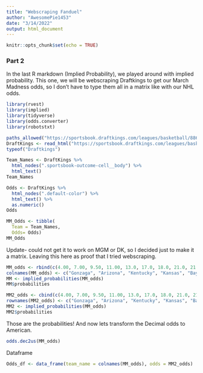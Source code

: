 ```yaml
---
title: "Webscraping Fanduel"
author: "AwesomePie1453"
date: "3/14/2022"
output: html_document
---
```


```r
knitr::opts_chunk$set(echo = TRUE)
```

### Part 2

In the last R markdown (Implied Probability), we played around with implied probability. This one, we will be webscraping Draftkings to get our March Madness odds, so I don't have to type them all in a matrix like with our NHL odds. 

```r
library(rvest)
library(implied)
library(tidyverse)
library(odds.converter)
library(robotstxt)
```

```r
paths_allowed("https://sportsbook.draftkings.com/leagues/basketball/88670771?category=team-futures")
DraftKings <- read_html("https://sportsbook.draftkings.com/leagues/basketball/88670771?category=team-futures")
typeof("Draftkings")
```

```r
Team_Names <- DraftKings %>%
  html_nodes(".sportsbook-outcome-cell__body") %>%
  html_text()
Team_Names
```
```r
Odds <- DraftKings %>%
  html_nodes(".default-color") %>%
  html_text() %>%
  as.numeric()
Odds
```
```r
MM_Odds <- tibble(
  Team = Team_Names,
  Odds= Odds)
MM_Odds
```

Update- could not get it to work on MGM or DK, so I decided just to make it a matrix. Leaving this here as proof that I tried webscraping. 

```r
MM_odds <- rbind(c(4.00, 7.00, 9.50, 11.00, 13.0, 17.0, 18.0, 21.0, 21.0, 26.0, 26, 36, 41, 51, 66, 66, 71, 86, 101, 121, 121, 121, 151, 171, 201, 201, 201, 201, 201, 201, 251, 251, 251, 251, 251, 251, 251, 251, 401, 401, 401, 401, 401, 401, 401, 501, 501, 501, 501, 501, 501, 501, 501, 501, 501, 501, 501, 501 ,501, 501, 501, 501, 501, 501, 501, 501, 501, 501))
colnames(MM_odds) <- c("Gonzaga", "Arizona", "Kentucky", "Kansas", "Baylor", "Auburn", "Duke", "Villanova", "Purdue", "Tennessee", "Texas Tech", "Iowa", "UCLA", "Houston", "Illinois", "Arkansas", "Texas", "Wisconsin", "UConn", "San Diego State", "Michigan", "LSU", "Saint Marys", "Albama", "Virginia Tech", "North Carolina", "Providence", "USC", "Loyola Chicago", "Boise State", "Marquette", "Ohio State", "Miami-FL", "Michigan State", "Indiana", "Memphis", "Seton Hall", "Colorado State", "San Fransisco", "Davidson", "UAB", "Wyoming", "Rutgers", "Chattanooga", "Colgate", "Vermont", "Creighton", "TCU", "Notre Dame", "Richmond", "Iowa State", "South Dakota State", "Murray State", "Georgia State", "Longwood", "Bryant", "Wright State", "Delaware", "Jacksonville State", "Montana State", "Texas A&M CC", "New Mexico State", "CS Fullerton", "Texas Southern", "Akron", "Norfolk State", "Saint Peters", "Yale")
MM <- implied_probabilities(MM_odds)
MM$probabilities
```

```r
MM2_odds <- cbind(c(4.00, 7.00, 9.50, 11.00, 13.0, 17.0, 18.0, 21.0, 21.0, 26.0, 26, 36, 41, 51, 66, 66, 71, 86, 101, 121, 121, 121, 151, 171, 201, 201, 201, 201, 201, 201, 251, 251, 251, 251, 251, 251, 251, 251, 401, 401, 401, 401, 401, 401, 401, 501, 501, 501, 501, 501, 501, 501, 501, 501, 501, 501, 501, 501 ,501, 501, 501, 501, 501, 501, 501, 501, 501, 501))
rownames(MM2_odds) <- c("Gonzaga", "Arizona", "Kentucky", "Kansas", "Baylor", "Auburn", "Duke", "Villanova", "Purdue", "Tennessee", "Texas Tech", "Iowa", "UCLA", "Houston", "Illinois", "Arkansas", "Texas", "Wisconsin", "UConn", "San Diego State", "Michigan", "LSU", "Saint Marys", "Albama", "Virginia Tech", "North Carolina", "Providence", "USC", "Loyola Chicago", "Boise State", "Marquette", "Ohio State", "Miami-FL", "Michigan State", "Indiana", "Memphis", "Seton Hall", "Colorado State", "San Fransisco", "Davidson", "UAB", "Wyoming", "Rutgers", "Chattanooga", "Colgate", "Vermont", "Creighton", "TCU", "Notre Dame", "Richmond", "Iowa State", "South Dakota State", "Murray State", "Georgia State", "Longwood", "Bryant", "Wright State", "Delaware", "Jacksonville State", "Montana State", "Texas A&M CC", "New Mexico State", "CS Fullerton", "Texas Southern", "Akron", "Norfolk State", "Saint Peters", "Yale")
MM2 <- implied_probabilities(MM_odds)
MM2$probabilities
```




Those are the probabilities! And now lets transform the Decimal odds to American. 

```r
odds.dec2us(MM_odds)
```

Dataframe 

```r
Odds_df <- data_frame(team_name = colnames(MM_odds), odds = MM2_odds)
```


